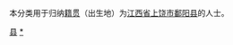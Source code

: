 {{Catnav|頁面分類|各種主題的頁面分類|依中国各省来作的分类|各地中国人|江西人|上饶人}}
{{Catnav|頁面分類|人物|各國人物|中国人|各地中国人|江西人|上饶人}}

本分类用于归纳[[籍贯|籍贯]]（出生地）为[[江西省|江西省]][[上饶市|上饶市]][[鄱阳县|鄱阳县]]的人士。

[[Category:上饶人|县]]
[[Category:鄱阳县|*]]